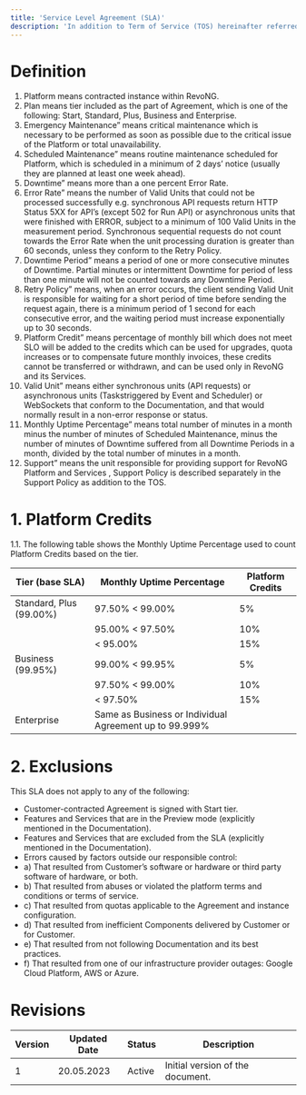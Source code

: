```yaml
---
title: 'Service Level Agreement (SLA)'
description: 'In addition to Term of Service (TOS) hereinafter referred to as Agreement, under which the RevoNG has agreed to provide RevoNG Platform to Customer, the Platform is provided with a Monthly Uptime Percentage to Customer based on contracted Plan of the Service hereinafter referred as Service Level Objective (SLO).'
---
```


# Definition

1. Platform means contracted instance within RevoNG.
2. Plan means tier included as the part of Agreement, which is one of the following: Start, Standard, Plus, Business and Enterprise.
3. Emergency Maintenance” means critical maintenance which is necessary to be performed as soon as possible due to the critical issue of the Platform or total unavailability.
4. Scheduled Maintenance” means routine maintenance scheduled for Platform, which is scheduled in a minimum of 2 days’ notice (usually they are planned at least one week ahead).
5. Downtime” means more than a one percent Error Rate.
6. Error Rate” means the number of Valid Units that could not be processed successfully e.g. synchronous API requests return HTTP Status 5XX for API’s (except 502 for Run API) or asynchronous units that were finished with ERROR, subject to a minimum of 100 Valid Units in the measurement period. Synchronous sequential requests do not count towards the Error Rate when the unit processing duration is greater than 60 seconds, unless they conform to the Retry Policy.
7. Downtime Period” means a period of one or more consecutive minutes of Downtime. Partial minutes or intermittent Downtime for period of less than one minute will not be counted towards any Downtime Period.
8. Retry Policy” means, when an error occurs, the client sending Valid Unit is responsible for waiting for a short period of time before sending the request again, there is a minimum period of 1 second for each consecutive error, and the waiting period must increase exponentially up to 30 seconds.
9. Platform Credit” means percentage of monthly bill which does not meet SLO will be added to the credits which can be used for upgrades, quota increases or to compensate future monthly invoices, these credits cannot be transferred or withdrawn, and can be used only in RevoNG and its Services.
10. Valid Unit” means either synchronous units (API requests) or asynchronous units (Taskstriggered by Event and Scheduler) or WebSockets that conform to the Documentation, and that would normally result in a non-error response or status.
11. Monthly Uptime Percentage” means total number of minutes in a month minus the number of minutes of Scheduled Maintenance, minus the number of minutes of Downtime suffered from all Downtime Periods in a month, divided by the total number of minutes in a month.
12. Support” means the unit responsible for providing support for RevoNG Platform and Services , Support Policy is described separately in the Support Policy as addition to the TOS.

# 1. Platform Credits

1.1. The following table shows the Monthly Uptime Percentage used to count Platform Credits based on the tier.

| Tier (base SLA)         | Monthly Uptime Percentage                              | Platform Credits |
|-------------------------|--------------------------------------------------------|------------------|
| Standard, Plus (99.00%) | 97.50% < 99.00%                                        | 5%               |
|                         | 95.00% < 97.50%                                        | 10%              |
|                         | < 95.00%                                               | 15%              |
| Business (99.95%)       | 99.00% < 99.95%                                        | 5%               |
|                         | 97.50% < 99.00%                                        | 10%              |
|                         | < 97.50%                                               | 15%              |
| Enterprise              | Same as Business or Individual Agreement up to 99.999% |                  |

# 2. Exclusions

This SLA does not apply to any of the following:
- Customer-contracted Agreement is signed with Start tier.
- Features and Services that are in the Preview mode (explicitly mentioned in the Documentation).
- Features and Services that are excluded from the SLA (explicitly mentioned in the Documentation).
- Errors caused by factors outside our responsible control:
- a) That resulted from Customer’s software or hardware or third party software of hardware, or both.
- b) That resulted from abuses or violated the platform terms and conditions or terms of service.
- c) That resulted from quotas applicable to the Agreement and instance configuration.
- d) That resulted from inefficient Components delivered by Customer or for Customer.
- e) That resulted from not following Documentation and its best practices.
- f) That resulted from one of our infrastructure provider outages: Google Cloud Platform, AWS or Azure.

# Revisions

| Version | Updated Date | Status | Description                      |
|---------|--------------|--------|----------------------------------|
| 1       | 20.05.2023   | Active | Initial version of the document. |
